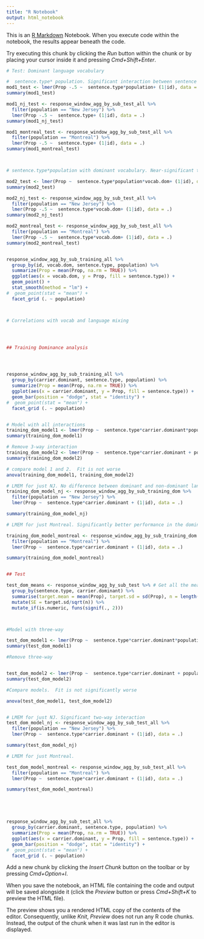 ```yaml
---
title: "R Notebook"
output: html_notebook
---
```


This is an [R Markdown](http://rmarkdown.rstudio.com) Notebook. When you execute code within the notebook, the results appear beneath the code. 

Try executing this chunk by clicking the *Run* button within the chunk or by placing your cursor inside it and pressing *Cmd+Shift+Enter*. 

















```r
# Test: Dominant language vocabulary

#  sentence.type* population. Significant interaction between sentence type and population. Follow-ups confirm a significant effect of sentence type for Montreal but not for New Jersey
mod1_test <- lmer(Prop -.5 ~  sentence.type*population+ (1|id), data = response_window_agg_by_sub_test_all)
summary(mod1_test)

mod1_nj_test <- response_window_agg_by_sub_test_all %>%
  filter(population == "New Jersey") %>%
  lmer(Prop -.5 ~  sentence.type+ (1|id), data = .)
summary(mod1_nj_test)

mod1_montreal_test <- response_window_agg_by_sub_test_all %>%
  filter(population == "Montreal") %>%
  lmer(Prop -.5 ~  sentence.type+ (1|id), data = .)
summary(mod1_montreal_test)



# sentence.type*population with dominant vocabulary. Near-significant three-way interaction. But follow-up shows no relationship

mod2_test <- lmer(Prop ~  sentence.type*population*vocab.dom+ (1|id), data = response_window_agg_by_sub_test_all)
summary(mod2_test)

mod2_nj_test <- response_window_agg_by_sub_test_all %>%
  filter(population == "New Jersey") %>%
  lmer(Prop -.5 ~  sentence.type*vocab.dom+ (1|id), data = .)
summary(mod2_nj_test)

mod2_montreal_test <- response_window_agg_by_sub_test_all %>%
  filter(population == "Montreal") %>%
  lmer(Prop -.5 ~  sentence.type*vocab.dom+ (1|id), data = .)
summary(mod2_montreal_test)


response_window_agg_by_sub_training_all %>% 
  group_by(id, vocab.dom, sentence.type, population) %>%
  summarize(Prop = mean(Prop, na.rm = TRUE)) %>%
  ggplot(aes(x = vocab.dom, y = Prop, fill = sentence.type)) +
  geom_point() +
  stat_smooth(method = "lm") +
#  geom_point(stat = "mean") +
  facet_grid (. ~ population)




```




```r

# Correlations with vocab and language mixing





```









```r
## Training Dominance analysis




response_window_agg_by_sub_training_all %>% 
  group_by(carrier.dominant, sentence.type, population) %>%
  summarize(Prop = mean(Prop, na.rm = TRUE)) %>%
  ggplot(aes(x = carrier.dominant, y = Prop, fill = sentence.type)) +
  geom_bar(position = "dodge", stat = "identity") +
#  geom_point(stat = "mean") +
  facet_grid (. ~ population)


# Model with all interactions
training_dom_model1 <- lmer(Prop ~  sentence.type*carrier.dominant*population + (1|id), data = response_window_agg_by_sub_training_all)
summary(training_dom_model1)

# Remove 3-way interaction
training_dom_model2 <- lmer(Prop ~  sentence.type*carrier.dominant + population*carrier.dominant + sentence.type* population + (1|id), data = response_window_agg_by_sub_training_all)
summary(training_dom_model2)

# compare model 1 and 2.  Fit is not worse
anova(training_dom_model1, training_dom_model2)

# LMEM for just NJ. No difference between dominant and non-dominant language
training_dom_model_nj <- response_window_agg_by_sub_training_dom %>%
  filter(population == "New Jersey") %>%
  lmer(Prop ~  sentence.type*carrier.dominant + (1|id), data = .)

summary(training_dom_model_nj)

# LMEM for just Montreal. Significantly better performance in the dominant language

training_dom_model_montreal <- response_window_agg_by_sub_training_dom %>%
  filter(population == "Montreal") %>%
  lmer(Prop ~  sentence.type*carrier.dominant + (1|id), data = .)

summary(training_dom_model_montreal)



```



```r


## Test

test_dom_means <- response_window_agg_by_sub_test %>% # Get all the means
  group_by(sentence.type, carrier.dominant) %>%
  summarise(target.mean = mean(Prop), target.sd = sd(Prop), n = length(unique(id))) %>%
  mutate(SE = target.sd/sqrt(n)) %>%
  mutate_if(is.numeric, funs(signif(., 2)))



#Model with three-way

test_dom_model1 <- lmer(Prop ~  sentence.type*carrier.dominant*population + (1|id), data = response_window_agg_by_sub_test_all)
summary(test_dom_model1)

#Remove three-way


test_dom_model2 <- lmer(Prop ~  sentence.type*carrier.dominant + population*carrier.dominant + sentence.type* population + (1|id), data = response_window_agg_by_sub_test_all)
summary(test_dom_model2)

#Compare models.  Fit is not significantly worse

anova(test_dom_model1, test_dom_model2)


# LMEM for just NJ. Significant two-way interaction
test_dom_model_nj <- response_window_agg_by_sub_test_all %>%
  filter(population == "New Jersey") %>%
  lmer(Prop ~  sentence.type*carrier.dominant + (1|id), data = .)

summary(test_dom_model_nj)

# LMEM for just Montreal.

test_dom_model_montreal <- response_window_agg_by_sub_test_all %>%
  filter(population == "Montreal") %>%
  lmer(Prop ~  sentence.type*carrier.dominant + (1|id), data = .)

summary(test_dom_model_montreal)





response_window_agg_by_sub_test_all %>% 
  group_by(carrier.dominant, sentence.type, population) %>%
  summarize(Prop = mean(Prop, na.rm = TRUE)) %>%
  ggplot(aes(x = carrier.dominant, y = Prop, fill = sentence.type)) +
  geom_bar(position = "dodge", stat = "identity") +
#  geom_point(stat = "mean") +
  facet_grid (. ~ population)


```

Add a new chunk by clicking the *Insert Chunk* button on the toolbar or by pressing *Cmd+Option+I*.

When you save the notebook, an HTML file containing the code and output will be saved alongside it (click the *Preview* button or press *Cmd+Shift+K* to preview the HTML file). 

The preview shows you a rendered HTML copy of the contents of the editor. Consequently, unlike *Knit*, *Preview* does not run any R code chunks. Instead, the output of the chunk when it was last run in the editor is displayed.

